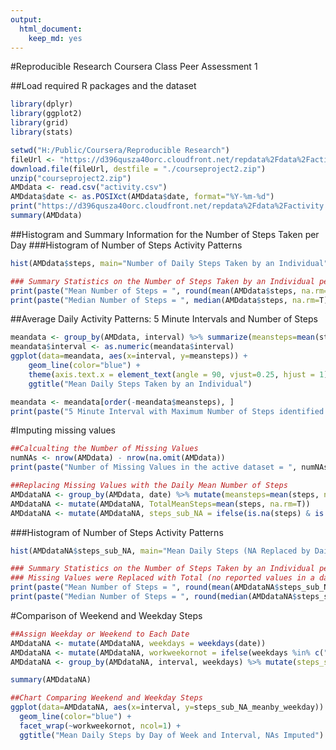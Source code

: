 ```yaml
---
output: 
  html_document: 
    keep_md: yes
---
```


#Reproducible Research Coursera Class Peer Assessment 1

##Load required R packages and the dataset
```r
library(dplyr)
library(ggplot2)
library(grid)
library(stats)

setwd("H:/Public/Coursera/Reproducible Research")
fileUrl <- "https://d396qusza40orc.cloudfront.net/repdata%2Fdata%2Factivity.zip"
download.file(fileUrl, destfile = "./courseproject2.zip")
unzip("courseproject2.zip")
AMDdata <- read.csv("activity.csv")
AMDdata$date <- as.POSIXct(AMDdata$date, format="%Y-%m-%d")
print("https://d396qusza40orc.cloudfront.net/repdata%2Fdata%2Factivity.zip")
summary(AMDdata)
```

##Histogram and Summary Information for the Number of Steps Taken per Day
###Histogram of Number of Steps Activity Patterns
```r
hist(AMDdata$steps, main="Number of Daily Steps Taken by an Individual")

### Summary Statistics on the Number of Steps Taken by an Individual per Day
print(paste("Mean Number of Steps = ", round(mean(AMDdata$steps, na.rm=T), digits=2)))
print(paste("Median Number of Steps = ", median(AMDdata$steps, na.rm=T)))
```

##Average Daily Activity Patterns: 5 Minute Intervals and Number of Steps
```r
meandata <- group_by(AMDdata, interval) %>% summarize(meansteps=mean(steps, na.rm=T)) %>% ungroup()
meandata$interval <- as.numeric(meandata$interval)
ggplot(data=meandata, aes(x=interval, y=meansteps)) + 
    geom_line(color="blue") +
    theme(axis.text.x = element_text(angle = 90, vjust=0.25, hjust = 1), text =            element_text(size=8), axis.title.y=element_text(vjust=1), plot.margin = unit(c(1,1.5,1,1), "cm")) +
    ggtitle("Mean Daily Steps Taken by an Individual")

meandata <- meandata[order(-meandata$meansteps), ]
print(paste("5 Minute Interval with Maximum Number of Steps identified:", meandata[1, 1]))
```

#Imputing missing values
```r
##Calcualting the Number of Missing Values
numNAs <- nrow(AMDdata) - nrow(na.omit(AMDdata))
print(paste("Number of Missing Values in the active dataset = ", numNAs))

##Replacing Missing Values with the Daily Mean Number of Steps
AMDdataNA <- group_by(AMDdata, date) %>% mutate(meansteps=mean(steps, na.rm=T)) %>% ungroup()
AMDdataNA <- mutate(AMDdataNA, TotalMeanSteps=mean(steps, na.rm=T))
AMDdataNA <- mutate(AMDdataNA, steps_sub_NA = ifelse(is.na(steps) & is.na(meansteps), TotalMeanSteps, ifelse(is.na(steps) & !is.na(meansteps), meansteps, steps)))
```

###Histogram of Number of Steps Activity Patterns
```r
hist(AMDdataNA$steps_sub_NA, main="Mean Daily Steps (NA Replaced by Daily/Total Means)")

### Summary Statistics on the Number of Steps Taken by an Individual per Day
### Missing Values were Replaced with Total (no reported values in a day) or Daily Means (at least one reported value in a day)
print(paste("Mean Number of Steps = ", round(mean(AMDdataNA$steps_sub_NA, na.rm=T), digits=2)))
print(paste("Median Number of Steps = ", round(median(AMDdataNA$steps_sub_NA, na.rm=T), digits=2)))
```

#Comparison of Weekend and Weekday Steps
```r
##Assign Weekday or Weekend to Each Date
AMDdataNA <- mutate(AMDdataNA, weekdays = weekdays(date))
AMDdataNA <- mutate(AMDdataNA, workweekornot = ifelse(weekdays %in% c("Saturday", "Sunday"), "Weekend", "Weekday"))
AMDdataNA <- group_by(AMDdataNA, interval, weekdays) %>% mutate(steps_sub_NA_meanby_weekday = mean(steps_sub_NA, na.rm=T)) %>% ungroup()

summary(AMDdataNA)

##Chart Comparing Weekend and Weekday Steps
ggplot(data=AMDdataNA, aes(x=interval, y=steps_sub_NA_meanby_weekday)) +
  geom_line(color="blue") +
  facet_wrap(~workweekornot, ncol=1) +
  ggtitle("Mean Daily Steps by Day of Week and Interval, NAs Imputed")
```